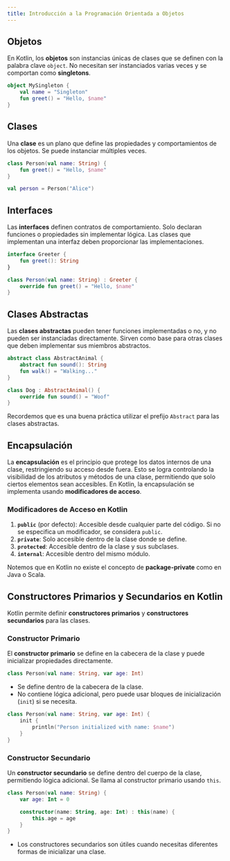 ```yaml
---
title: Introducción a la Programación Orientada a Objetos
---
```


<ReadingTime/>

## Objetos

En Kotlin, los **objetos** son instancias únicas de clases que se definen con la palabra clave `object`. No necesitan ser instanciados varias veces y se comportan como **singletons**.

```kotlin
object MySingleton {
    val name = "Singleton"
    fun greet() = "Hello, $name"
}
```

## Clases

Una **clase** es un plano que define las propiedades y comportamientos de los objetos. Se puede instanciar múltiples veces.

```kotlin
class Person(val name: String) {
    fun greet() = "Hello, $name"
}

val person = Person("Alice")
```

## Interfaces

Las **interfaces** definen contratos de comportamiento. Solo declaran funciones o propiedades sin implementar lógica. Las clases que implementan una interfaz deben proporcionar las implementaciones.

```kotlin
interface Greeter {
    fun greet(): String
}

class Person(val name: String) : Greeter {
    override fun greet() = "Hello, $name"
}
```

## Clases Abstractas

Las **clases abstractas** pueden tener funciones implementadas o no, y no pueden ser instanciadas directamente. Sirven como base para otras clases que deben implementar sus miembros abstractos.

```kotlin
abstract class AbstractAnimal {
    abstract fun sound(): String
    fun walk() = "Walking..."
}

class Dog : AbstractAnimal() {
    override fun sound() = "Woof"
}
```

Recordemos que es una buena práctica utilizar el prefijo ``Abstract`` para las clases abstractas.

## Encapsulación

La **encapsulación** es el principio que protege los datos internos de una clase, restringiendo su acceso desde fuera. Esto se logra controlando la visibilidad de los atributos y métodos de una clase, permitiendo que solo ciertos elementos sean accesibles. En Kotlin, la encapsulación se implementa usando **modificadores de acceso**.

### Modificadores de Acceso en Kotlin

1. **`public`** (por defecto): Accesible desde cualquier parte del código. Si no se especifica un modificador, se considera `public`.
2. **`private`**: Solo accesible dentro de la clase donde se define.
3. **`protected`**: Accesible dentro de la clase y sus subclases.
4. **`internal`**: Accesible dentro del mismo módulo.

Notemos que en Kotlin no existe el concepto de **package-private** como en Java o Scala.

## Constructores Primarios y Secundarios en Kotlin

Kotlin permite definir **constructores primarios** y **constructores secundarios** para las clases.

### Constructor Primario
El **constructor primario** se define en la cabecera de la clase y puede inicializar propiedades directamente.

```kotlin
class Person(val name: String, var age: Int)
```

- Se define dentro de la cabecera de la clase.
- No contiene lógica adicional, pero puede usar bloques de inicialización (`init`) si se necesita.

```kotlin
class Person(val name: String, var age: Int) {
    init {
        println("Person initialized with name: $name")
    }
}
```

### Constructor Secundario
Un **constructor secundario** se define dentro del cuerpo de la clase, permitiendo lógica adicional. Se llama al constructor primario usando `this`.

```kotlin
class Person(val name: String) {
    var age: Int = 0

    constructor(name: String, age: Int) : this(name) {
        this.age = age
    }
}
```

- Los constructores secundarios son útiles cuando necesitas diferentes formas de inicializar una clase.
